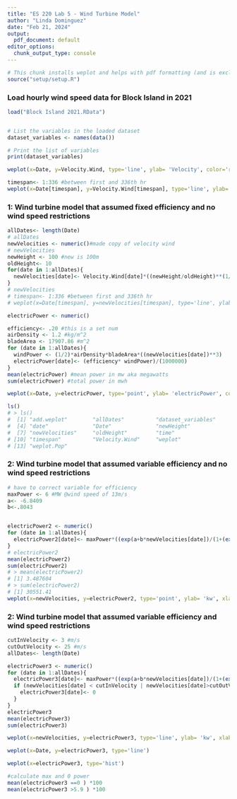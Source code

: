 ```yaml
---
title: "ES 220 Lab 5 - Wind Turbine Model"
author: "Linda Dominguez"
date: "Feb 21, 2024"
output:
  pdf_document: default
editor_options:
  chunk_output_type: console
---
```


```r
# This chunk installs weplot and helps with pdf formatting (and is excluded from knitting)
source("setup/setup.R")
```


### Load hourly wind speed data for Block Island in 2021

```r
load("Block Island 2021.RData")


# List the variables in the loaded dataset
dataset_variables <- names(data())

# Print the list of variables
print(dataset_variables)

weplot(x=Date, y=Velocity.Wind, type='line', ylab= 'Velocity', color='red')
```
```r
timespan<- 1:336 #between first and 336th hr 
weplot(x=Date[timespan], y=Velocity.Wind[timespan], type='line', ylab= 'Velocity', color='red')


```

### 1: Wind turbine model that assumed fixed efficiency and no wind speed restrictions

```r
allDates<- length(Date)
# allDates
newVelocities <- numeric()#made copy of velocity wind
# newVelocities
newHeight <- 100 #new is 100m
oldHeight<- 10
for(date in 1:allDates){
  newVelocities[date]<- Velocity.Wind[date]*((newHeight/oldHeight)**(1/7))
}
# newVelocities
# timespan<- 1:336 #between first and 336th hr 
# weplot(x=Date[timespan], y=newVelocities[timespan], type='line', ylab= 'Velocity', xlab='Date', color='#13d6f8')

electricPower <- numeric()

efficiency<- .20 #this is a set num
airDensity <- 1.2 #kg/m^2
bladeArea <- 17907.86 #m^2
for (date in 1:allDates){
  windPower <- (1/2)*airDensity*bladeArea*((newVelocities[date])**3)
  electricPower[date]<- (efficiency* windPower)/(1000000)
}
mean(electricPower) #mean power in mw aka megawatts
sum(electricPower) #total power in mwh

```
```r

weplot(x=Date, y=electricPower, type='point', ylab= 'electricPower', color='red')

```
```r

ls()
# > ls()
#  [1] "add.weplot"        "allDates"          "dataset_variables"
#  [4] "date"              "Date"              "newHeight"
#  [7] "newVelocities"     "oldHeight"         "time"
# [10] "timespan"          "Velocity.Wind"     "weplot"
# [13] "weplot.Pop"

```
### 2: Wind turbine model that assumed variable efficiency and no wind speed restrictions

```r
# have to correct variable for efficiency
maxPower <- 6 #MW @wind speed of 13m/s
a<- -6.8409
b<-.8043


electricPower2 <- numeric()
for (date in 1:allDates){
  electricPower2[date]<- maxPower*((exp(a+b*newVelocities[date])/(1+(exp(a+b*newVelocities[date])))))
}
# electricPower2
mean(electricPower2)
sum(electricPower2)
# > mean(electricPower2)
# [1] 3.487604
# > sum(electricPower2)
# [1] 30551.41
weplot(x=newVelocities, y=electricPower2, type='point', ylab= 'kw', xlab='Windspeed(m/s)', color='red')


```


### 2: Wind turbine model that assumed variable efficiency and wind speed restrictions

```r
cutInVelocity <- 3 #m/s
cutOutVelocity <- 25 #m/s
allDates<- length(Date)

electricPower3 <- numeric()
for (date in 1:allDates){
  electricPower3[date]<- maxPower*((exp(a+b*newVelocities[date])/(1+(exp(a+b*newVelocities[date])))))
  if (newVelocities[date] < cutInVelocity | newVelocities[date]>cutOutVelocity){
    electricPower3[date]<- 0
  }
}
electricPower3
mean(electricPower3)
sum(electricPower3)

weplot(x=newVelocities, y=electricPower3, type='line', ylab= 'kw', xlab='Windspeed(m/s)', color='red')

```

```r
weplot(x=Date, y=electricPower3, type='line')

weplot(x=electricPower3, type='hist')

#calculate max and 0 power 
mean(electricPower3 ==0 ) *100
mean(electricPower3 >5.9 ) *100
```